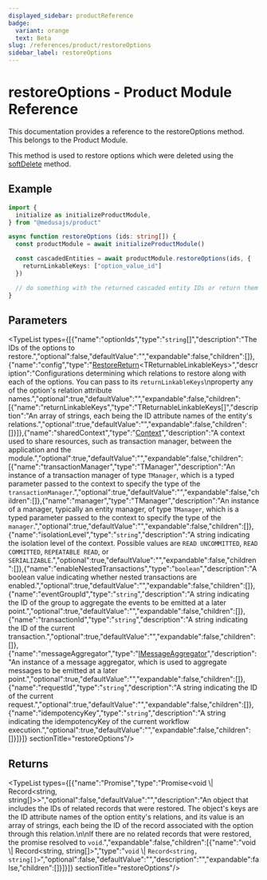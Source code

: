 ```yaml
---
displayed_sidebar: productReference
badge:
  variant: orange
  text: Beta
slug: /references/product/restoreOptions
sidebar_label: restoreOptions
---
```



# restoreOptions - Product Module Reference

This documentation provides a reference to the restoreOptions method. This belongs to the Product Module.

This method is used to restore options which were deleted using the [softDelete](product.IProductModuleService.softDelete.mdx) method.

## Example

```ts
import {
  initialize as initializeProductModule,
} from "@medusajs/product"

async function restoreOptions (ids: string[]) {
  const productModule = await initializeProductModule()

  const cascadedEntities = await productModule.restoreOptions(ids, {
    returnLinkableKeys: ["option_value_id"]
  })

  // do something with the returned cascaded entity IDs or return them
}
```

## Parameters

<TypeList types={[{"name":"optionIds","type":"`string`[]","description":"The IDs of the options to restore.","optional":false,"defaultValue":"","expandable":false,"children":[]},{"name":"config","type":"[RestoreReturn](../../interfaces/product.RestoreReturn.mdx)&#60;TReturnableLinkableKeys&#62;","description":"Configurations determining which relations to restore along with each of the options. You can pass to its `returnLinkableKeys`\nproperty any of the option's relation attribute names.","optional":true,"defaultValue":"","expandable":false,"children":[{"name":"returnLinkableKeys","type":"TReturnableLinkableKeys[]","description":"An array of strings, each being the ID attribute names of the entity's relations.","optional":true,"defaultValue":"","expandable":false,"children":[]}]},{"name":"sharedContext","type":"[Context](../../interfaces/product.Context.mdx)","description":"A context used to share resources, such as transaction manager, between the application and the module.","optional":true,"defaultValue":"","expandable":false,"children":[{"name":"transactionManager","type":"TManager","description":"An instance of a transaction manager of type `TManager`, which is a typed parameter passed to the context to specify the type of the `transactionManager`.","optional":true,"defaultValue":"","expandable":false,"children":[]},{"name":"manager","type":"TManager","description":"An instance of a manager, typically an entity manager, of type `TManager`, which is a typed parameter passed to the context to specify the type of the `manager`.","optional":true,"defaultValue":"","expandable":false,"children":[]},{"name":"isolationLevel","type":"`string`","description":"A string indicating the isolation level of the context. Possible values are `READ UNCOMMITTED`, `READ COMMITTED`, `REPEATABLE READ`, or `SERIALIZABLE`.","optional":true,"defaultValue":"","expandable":false,"children":[]},{"name":"enableNestedTransactions","type":"`boolean`","description":"A boolean value indicating whether nested transactions are enabled.","optional":true,"defaultValue":"","expandable":false,"children":[]},{"name":"eventGroupId","type":"`string`","description":"A string indicating the ID of the group to aggregate the events to be emitted at a later point.","optional":true,"defaultValue":"","expandable":false,"children":[]},{"name":"transactionId","type":"`string`","description":"A string indicating the ID of the current transaction.","optional":true,"defaultValue":"","expandable":false,"children":[]},{"name":"messageAggregator","type":"[IMessageAggregator](../../interfaces/product.IMessageAggregator.mdx)","description":"An instance of a message aggregator, which is used to aggregate messages to be emitted at a later point.","optional":true,"defaultValue":"","expandable":false,"children":[]},{"name":"requestId","type":"`string`","description":"A string indicating the ID of the current request.","optional":true,"defaultValue":"","expandable":false,"children":[]},{"name":"idempotencyKey","type":"`string`","description":"A string indicating the idempotencyKey of the current workflow execution.","optional":true,"defaultValue":"","expandable":false,"children":[]}]}]}  sectionTitle="restoreOptions"/>

## Returns

<TypeList types={[{"name":"Promise","type":"Promise&#60;void \\| Record&#60;string, string[]&#62;&#62;","optional":false,"defaultValue":"","description":"An object that includes the IDs of related records that were restored. The object's keys are the ID attribute names of the option entity's relations, and its value is an array of strings, each being the ID of the record associated with the option through this relation.\n\nIf there are no related records that were restored, the promise resolved to `void`.","expandable":false,"children":[{"name":"void \\| Record&#60;string, string[]&#62;","type":"`void` \\| `Record<string, string[]>`","optional":false,"defaultValue":"","description":"","expandable":false,"children":[]}]}]}  sectionTitle="restoreOptions"/>
